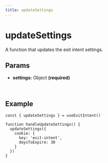 ```yaml
---
title: updateSettings
---
```


# updateSettings

A function that updates the exit intent settings.

## Params
- **settings:** Object **(required)**

<br />

## Example
```tsx
const { updateSettings } = useExitIntent()

function handleUpdateSettings() {
  updateSettings({
    cookie: {
      key: 'exit-intent',
      daysToExpire: 30
    }
  })
}
```


